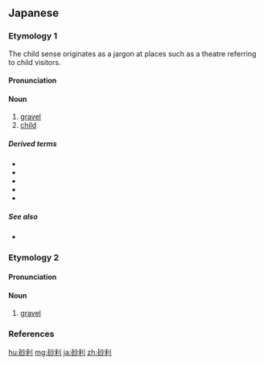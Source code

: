 ==Japanese==
{{wikipedia|lang=ja}}

===Etymology 1===
{{ja-kanjitab|yomi=irr|sort=しゃり'}}
The child sense originates as a jargon at places such as a theatre referring to child visitors.

====Pronunciation====
{{ja-pron|yomi=irr|じゃり|acc=0|acc_ref=DJR,NHK}}

====Noun====
{{ja-noun|じゃり}}

# [[gravel]]
# [[child]]

=====Derived terms=====
* {{ja-r|切込み砂利|きりこみ じゃり}}
* {{ja-r|砂利タレ|じゃり タレ}}
* {{ja-r|砂利場|じゃり ば}}
* {{ja-r|玉砂利|たま じゃり}}
* {{ja-r|山砂利|やま じゃり}}

=====See also=====
* {{ja-r|じゃりじゃり}}

===Etymology 2===
{{ja-kanjitab|yomi=irr|sort=さり'}}

====Pronunciation====
{{ja-pron|yomi=irr|ざり|acc=0|acc_ref=DJR}}

====Noun====
{{ja-noun|ざり}}

# [[gravel]]

===References===
<references/>

[[hu:砂利]]
[[mg:砂利]]
[[ja:砂利]]
[[zh:砂利]]